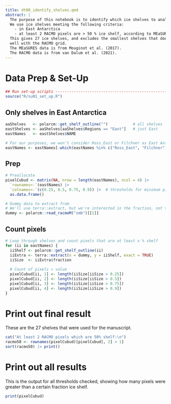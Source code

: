 ```yaml
---
title: dt00_identify_shelves.qmd
abstract: |
  The purpose of this notebook is to identify which ice shelves to analyse.
  We use ice shelves meeting the following criteria:
    - in East Antarctica
    - at least 2 RACMO pixels are > 50 % ice shelf, according to MEaSURES
  This gives 27 ice shelves, and excludes the smallest shelves that don't align 
  well with the RACMO grid.
  The MEaSURES data is from Mouginot et al. (2017).
  The RACMO data is from van Dalum et al. (2021).
---
```


# Data Prep & Set-Up
```r
## Run set-up scripts ----------------------------------------------------------
source("R/su01_set_up.R")
```

## Only shelves in East Antarctica
```r
aaShelves   <- polarcm::get_shelf_outline("")           # all shelves
eastShelves <- aaShelves[aaShelves$Regions == "East"]   # just East
eastNames   <- eastShelves$NAME

# For our purposes, we won't consider Ross_East or Filchner as East Antarctica
eastNames <- eastNames[-which(eastNames %in% c("Ross_East", "Filchner"))]
```

## Prep
```r
# Preallocate
pixelCubud <- matrix(NA, nrow = length(eastNames), ncol = 4) |>
  `rownames<-`(eastNames) |>
  `colnames<-`(c(0.25, 0.5, 0.75, 0.9)) |>  # thresholds for minimum pixel area
  as.data.frame()

# Dummy data to extract from
# We'll use terra::extract, but we're interested in the fraction, not the value
dummy <- polarcm::read_racmoM("smb")[[1]]
```

## Count pixels
```r
# Loop through shelves and count pixels that are at least x % shelf
for (ii in eastNames) {
  iiShelf <- polarcm::get_shelf_outline(ii)
  iiExtra <- terra::extract(x = dummy, y = iiShelf, exact = TRUE)
  iiSize  <- iiExtra$fraction
  
  # Count of pixels > value
  pixelCubud[ii, 1] <- length(iiSize[iiSize > 0.25])
  pixelCubud[ii, 2] <- length(iiSize[iiSize > 0.5])
  pixelCubud[ii, 3] <- length(iiSize[iiSize > 0.75])
  pixelCubud[ii, 4] <- length(iiSize[iiSize > 0.9])
}
```

# Print out final result
These are the 27 shelves that were used for the manuscript.
```r
cat("At least 2 RACMO pixels which are 50% shelf:\n")
racmo50 <- rownames(pixelCubud)[pixelCubud[, 2] > 1]
sort(racmo50) |> print()
```

# Print out all results
This is the output for all thresholds checked, showing how many pixels were 
greater than a certain fraction ice shelf.
```r
print(pixelCubud)
```
